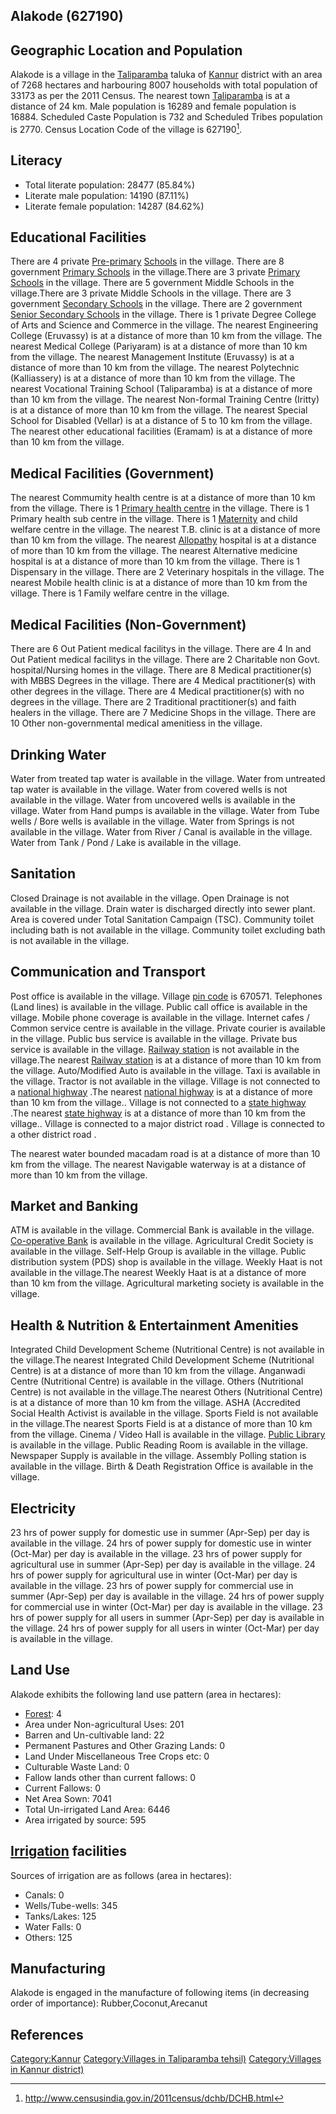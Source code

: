 {{Infobox settlement
| name=Alakode
| native_name=
| native_name_lang=
| other_name=
| nickname=
| settlement_type=Village
| image_skyline=
| image_alt=
| image_caption=
| pushpin_map=India Kerala
| pushpin_label_position=right
| pushpin_map_alt=
| pushpin_map_caption=Location in Kerala, India
| latd=
| latm=
| lats=
| latNS=
| longd=
| longm=
| longs=
| longEW=
| coordinates_display=inline,title
| subdivision_type=Country
| subdivision_name={{flag|India}}
| subdivision_type1=[[States and territories of India|State]]
| subdivision_name1=Kerala 
| subdivision_type2=[[List of districts of India|District]]
| subdivision_name2=Kannur
| subdivision_type3=Tahsil
| subdivision_name3=Taliparamba 
| website=
| established_title=<!-- Established -->
| established_date=
| founder=
| named_for=
| government_type=
| governing_body=
| unit_pref=Metric=
| area_footnotes=
| area_rank=
| area_total_km2=72.68
| elevation_footnotes=
| elevation_m=
| population_total=33173
| population_as_of=2011
| population_rank=
| population_density_km2=456
| population_demonym=
| population_footnotes=
| demographics_type1=Languages
| demographics1_title1=Official
| demographics1_info1=[[Malayalam language|Malayalam]]
| timezone1=[[Indian Standard Time|IST]]
| utc_offset1==+5:30
| postal_code_type=[[Postal Index Number|PIN]]
| postal_code=670571
| area_code_type=Telephone code
| area_code=
| registration_plate=
| blank1_name_sec1=Nearest city
| blank1_info_sec1=[[Taliparamba]]
| blank2_name_sec1=[[Human sex ratio|Sex ratio]]
| blank2_info_sec1=1036 [[male|♂]]/[[female|♀]]
| blank3_name_sec1=Literacy
| blank3_info_sec1=85.84%
| blank1_name_sec2=[[2011 Census of India|2011 census]] code
| blank1_info_sec2=627190
| footnotes=
}}

== Alakode (627190) ==

== Geographic Location and Population ==

Alakode is a village in the [[Taliparamba ]] taluka of [[Kannur]] district with an area of 7268 hectares and harbouring 8007 households with total population of 33173 as per the 2011 Census. The nearest town [[Taliparamba]] is at a distance of 24 km. Male population is 16289 and female population is 16884. Scheduled Caste Population is 732 and Scheduled Tribes population is 2770. Census Location Code of the village is 627190<ref>http://www.censusindia.gov.in/2011census/dchb/DCHB.html</ref>.


== Literacy ==  
* Total literate population: 28477 (85.84%)
* Literate male population: 14190 (87.11%)
* Literate female population: 14287 (84.62%)


== Educational Facilities ==  
There are 4 private [[Pre-primary]] [[School]]s in the village.
There are 8 government [[Primary School]]s in the village.There are 3 private [[Primary School]]s in the village.
There are 5 government Middle Schools in the village.There are 3 private Middle Schools in the village.
There are 3 government [[Secondary School]]s in the village.
There are 2 government [[Senior Secondary School]]s in the village.
There is 1 private Degree College of Arts and Science and Commerce in the village.
The nearest Engineering College (Eruvassy) is at a distance of more than 10 km from the village.
The nearest Medical College (Pariyaram) is at a distance of more than 10 km from the village.
The nearest Management Institute (Eruvassy) is at a distance of more than 10 km from the village.
The nearest Polytechnic (Kalliassery) is at a distance of more than 10 km from the village.
The nearest Vocational Training School (Taliparamba) is at a distance of more than 10 km from the village.
The nearest Non-formal Training Centre (Iritty) is at a distance of more than 10 km from the village.
The nearest Special School for Disabled (Vellar) is at a distance of 5 to 10 km from the village.
The nearest other educational facilities (Eramam) is at a distance of more than 10 km from the village.


== Medical Facilities (Government) ==
The nearest Commumity health centre is at a distance of more than 10 km from the village.
There is 1 [[Primary health centre]] in the village.
There is 1 Primary health sub centre in the village.
There is 1 [[Maternity]] and child welfare centre in the village.
The nearest T.B. clinic is at a distance of more than 10 km from the village.
The nearest [[Allopathy]] hospital is at a distance of more than 10 km from the village.
The nearest Alternative medicine hospital is at a distance of more than 10 km from the village.
There is 1 Dispensary in the village.
There are 2 Veterinary hospitals in the village.
The nearest Mobile health clinic is at a distance of more than 10 km from the village.
There is 1 Family welfare centre in the village.


== Medical Facilities (Non-Government) ==
There are 6 Out Patient medical facilitys in the village.
There are 4 In and Out Patient medical facilitys in the village.
There are 2 Charitable non Govt. hospital/Nursing homes in the village.
There are 8 Medical practitioner(s) with MBBS Degrees in the village.
There are 4 Medical practitioner(s) with other degrees in the village.
There are 4 Medical practitioner(s) with no degrees in the village.
There are 2 Traditional practitioner(s) and faith healers in the village.
There are 7 Medicine Shops in the village.
There are 10 Other non-governmental medical amenitiess in the village.


== Drinking Water ==
Water from treated tap water is available in the village.
Water from untreated tap water is available in the village.
Water from covered wells is not available in the village.
Water from uncovered wells is available in the village.
Water from Hand pumps is available in the village.
Water from Tube wells / Bore wells is available in the village.
Water from Springs is not available in the village.
Water from River / Canal is available in the village.
Water from Tank / Pond / Lake is available in the village.


== Sanitation ==
Closed Drainage is not available in the village.
Open Drainage is not available in the village.
Drain water is discharged directly into sewer plant.
Area is covered under Total Sanitation Campaign (TSC).
Community toilet including bath is not available in the village.
Community toilet excluding bath is not available in the village.


== Communication and Transport ==
Post office is available in the village.
Village [[pin code]] is 670571.
Telephones (Land lines) is available in the village.
Public call office is available in the village.
Mobile phone coverage is available in the village.
Internet cafes / Common service centre is available in the village.
Private courier is available in the village.
Public bus service is available in the village.
Private bus service is available in the village.
[[Railway station]] is not available in the village.The nearest [[Railway station]] is at a distance of more than 10 km from the village.
Auto/Modified Auto is available in the village.
Taxi is available in the village.
Tractor is not available in the village.
Village is not connected to a [[national highway]] .The nearest [[national highway]] is at a distance of more than 10 km from the village..
Village is not connected to a [[state highway]] .The nearest [[state highway]] is at a distance of more than 10 km from the village..
Village is connected to a major district road    .
Village is connected to a other district road  .


The nearest water bounded macadam road is at a distance of more than 10 km from the village.
The nearest Navigable waterway is at a distance of more than 10 km from the village.



== Market and Banking ==
ATM is available in the village.
Commercial Bank is available in the village.
[[Co-operative Bank]] is available in the village.
Agricultural Credit Society is available in the village.
Self-Help Group is available in the village.
Public distribution system (PDS) shop is available in the village.
Weekly Haat is not available in the village.The nearest Weekly Haat is at a distance of more than 10 km from the village.
Agricultural marketing society is available in the village.


== Health & Nutrition & Entertainment Amenities ==
Integrated Child Development Scheme (Nutritional Centre) is not available in the village.The nearest Integrated Child Development Scheme (Nutritional Centre) is at a distance of more than 10 km from the village.
Anganwadi Centre (Nutritional Centre) is available in the village.
Others (Nutritional Centre) is not available in the village.The nearest Others (Nutritional Centre) is at a distance of more than 10 km from the village.
ASHA (Accredited Social Health Activist is available in the village.
Sports Field is not available in the village.The nearest Sports Field is at a distance of more than 10 km from the village.
Cinema / Video Hall is available in the village.
[[Public Library]] is available in the village.
Public Reading Room is available in the village.
Newspaper Supply is available in the village.
Assembly Polling station is available in the village.
Birth & Death Registration Office is available in the village.


== Electricity ==
23 hrs of power supply for domestic use in summer (Apr-Sep) per day is available in the village.
24 hrs of power supply for domestic use in winter (Oct-Mar) per day is available in the village.
23 hrs of power supply for agricultural use in summer (Apr-Sep) per day is available in the village.
24 hrs of power supply for agricultural use in winter (Oct-Mar) per day is available in the village.
23 hrs of power supply for commercial use in summer (Apr-Sep) per day is available in the village.
24 hrs of power supply for commercial use in winter (Oct-Mar) per day is available in the village.
23 hrs of power supply for all users in summer (Apr-Sep) per day is available in the village.
24 hrs of power supply for all users in winter (Oct-Mar) per day is available in the village.


== Land Use ==
Alakode exhibits the following land use pattern (area in hectares):
* [[Forest]]: 4
* Area under Non-agricultural Uses: 201
* Barren and Un-cultivable land: 22
* Permanent Pastures and Other Grazing Lands: 0
* Land Under Miscellaneous Tree Crops etc: 0
* Culturable Waste Land: 0
* Fallow lands other than current fallows: 0
* Current Fallows: 0
* Net Area Sown: 7041
* Total Un-irrigated Land Area: 6446
* Area irrigated by source: 595


== [[Irrigation]] facilities ==
Sources of irrigation are as follows (area in hectares):
* Canals: 0
* Wells/Tube-wells: 345
* Tanks/Lakes: 125
* Water Falls: 0
* Others: 125


== Manufacturing ==
Alakode is engaged in the manufacture of following items (in decreasing order of importance): Rubber,Coconut,Arecanut


[[Category:Kannur]]
[[Category:Villages in Taliparamba  tehsil)]]
[[Category:Villages in Kannur district)]]


== References ==
{{Reflist}}


